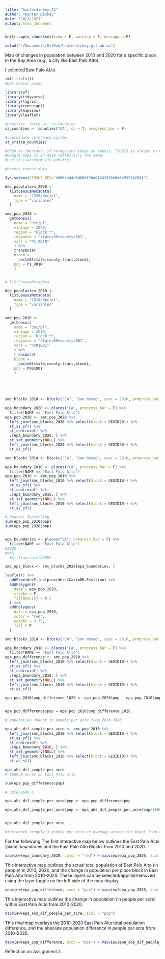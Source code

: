 ```yaml
---
title: "hunterdickey_A2"
author: "Hunter Dickey"
date: "10/2/2021"
output: html_document
---
```


```r
knitr::opts_chunk$set(echo = F, warning = F, message = F)
```

```r
setwd("~/Documents/GitHub/hunterdickey.github.io")
```

Map of changes in population between 2010 and 2020 for a specific place in the Bay Area (e.g., a city like East Palo Alto).

I selected East Palo ALto.


```r
rm(list=ls())
#get census packs 

library(sf)
library(tidyverse)
library(tigris)
library(censusapi)
library(mapview)
library(leaflet)

#practice. fetch all ca counties 
ca_counties <- counties("CA", cb = T, progress_bar = F)

#coordinate reference system 
st_crs(ca_counties)

#EPSG is imortant. sf recognizes these as imputs. TIGRIS is always in 4269
#Google maps is in 4326 (effectivly the same)
#use st_transform (in website)
```

```r
#access census data 

Sys.setenv(CENSUS_KEY="d606b444d6d806f3ba91342926b0e6e9356b2501")

dec_population_2020 <-
  listCensusMetadata(
    name = "2020/dec/pl",
    type = "variables"
  )

smc_pop_2020 <-
  getCensus(
    name = "dec/pl",
    vintage = 2020,
    region = "block:*", 
    regionin = "state:06+county:081",
    vars = "P1_001N"
    ) %>% 
    transmute(
    block =
      paste0(state,county,tract,block),
    pop = P1_001N
    )



```


```r
# listCensusMetadata

dec_population_2010 <-
  listCensusMetadata(
    name = "2010/dec/pl",
    type = "variables"
  )

smc_pop_2010 <-
  getCensus(
    name = "dec/pl",
    vintage = 2010,
    region = "block:*", 
    regionin = "state:06+county:081",
    vars = "P001001"
    ) %>% 
    transmute(
    block =
      paste0(state,county,tract,block),
    pop = P001001
    )



 

```


```r

smc_blocks_2020 <- blocks("CA", "San Mateo", year = 2020, progress_bar = F)

epa_boundary_2020 <- places("CA", progress_bar = F) %>% 
  filter(NAME == "East Palo Alto")
epa_pop_2020 <- smc_pop_2020 %>% 
  left_join(smc_blocks_2020 %>% select(block = GEOID20)) %>% 
  st_as_sf() %>% 
  st_centroid() %>% 
  .[epa_boundary_2020, ] %>% 
  st_set_geometry(NULL) %>% 
  left_join(smc_blocks_2020 %>% select(block = GEOID20)) %>% 
  st_as_sf()


```

```r

smc_blocks_2010 <- blocks("CA", "San Mateo", year = 2010, progress_bar = F)

epa_boundary_2010 <- places("CA", progress_bar = F) %>% 
  filter(NAME == "East Palo Alto")
epa_pop_2010 <- smc_pop_2010 %>% 
  left_join(smc_blocks_2010 %>% select(block = GEOID10)) %>% 
  st_as_sf() %>% 
  st_centroid() %>% 
  .[epa_boundary_2010, ] %>% 
  st_set_geometry(NULL) %>% 
  left_join(smc_blocks_2010 %>% select(block = GEOID10)) %>% 
  st_as_sf()
```

```r
# Spacial Subsetting 
sum(epa_pop_2010$pop)
sum(epa_pop_2020$pop)


epa_boundaries <- places("CA", progress_bar = F) %>% 
  filter(NAME == "East Palo Alto")
#2020
#%>% 
  #st_transform(4269)

smc_epa_block <- smc_blocks_2020[epa_boundaries, ]

```

```r
leaflet() %>% 
  addProviderTiles(providers$CartoDB.Positron) %>% 
  addPolygons(
    data = epa_pop_2020,
    stroke = F,
    fillOpacity = 0.5
  ) %>% 
  addPolygons(
    data = epa_pop_2010,
    color = "red",
    weight = 0.75,
    fill = F
  )

```

```r
smc_blocks_2010 <- blocks("CA", "San Mateo", year = 2010, progress_bar = F)

epa_boundary_2010 <- places("CA", progress_bar = F) %>% 
  filter(NAME == "East Palo Alto")
epa_pop_difference <- smc_pop_2010 %>% 
  left_join(smc_blocks_2010 %>% select(block = GEOID10)) %>% 
  st_as_sf() %>% 
  st_centroid() %>% 
  .[epa_boundary_2010, ] %>% 
  st_set_geometry(NULL) %>% 
  left_join(smc_blocks_2010 %>% select(block = GEOID10)) %>% 
  st_as_sf()

epa_pop_2010$pop_difference_1020 <- epa_pop_2020$pop - epa_pop_2010$pop


epa_pop_difference$pop = epa_pop_2010$pop_difference_1020 

```

```r
# population change in people per acre from 2010-2020

epa_abs_dif_people_per_acre <- smc_pop_2010 %>% 
  left_join(smc_blocks_2010 %>% select(block = GEOID10)) %>% 
  st_as_sf() %>% 
  st_centroid() %>% 
  .[epa_boundary_2010, ] %>% 
  st_set_geometry(NULL) %>% 
  left_join(smc_blocks_2010 %>% select(block = GEOID10)) %>% 
  st_as_sf()

epa_abs_dif_people_per_acre
# 1689.6 acres in East Palo alto 

sum(epa_pop_difference$pop)

# 5078/1689.6

epa_abs_dif_people_per_acre$pop <- epa_pop_difference$pop

epa_abs_dif_people_per_acre$pop <- epa_abs_dif_people_per_acre$pop/1689.6


epa_abs_dif_people_per_acre

#increased roughly 3 people per acre on average across the block from the beginning to the end of the 2010-2020 period. 
```
For the followung 
The first interactive map below outlines the East Palo ALto 'place' boundaries and the East Palo Alto Blocks from 2010 and 2020.

```r
mapview(epa_boundary_2020, color = "red") + mapview(epa_pop_2020, zcol = "pop", fill = F) + mapview(epa_pop_2010, zcol = "pop", fill = F) 
```

This interactive map outlines the actual total population of East Palo Alto (in people) in 2010, 2020, and the change in population per place block in East Palo Alto from 2010-2020. These layers can be selected/applied/removed using the layer toggle on the left side of the map display. 

```r
mapview(epa_pop_difference, zcol = "pop") + mapview(epa_pop_2020, zcol = "pop") + mapview(epa_pop_2010, zcol = "pop", color = "blue")
```

This interactive map outlines the change in population (in people per acre) within East Palo ALto from 2010-2020. 

```r
mapview(epa_abs_dif_people_per_acre, zcol = "pop")
```

This final map overlays the 2010-2020 East Palo Alto total population difference, and the absolute population difference in people per acre from 2010-2020. 
```r
mapview(epa_pop_difference, zcol = "pop") + mapview(epa_abs_dif_people_per_acre, zcol = "pop")

```


Reflection on Assignment 2. 